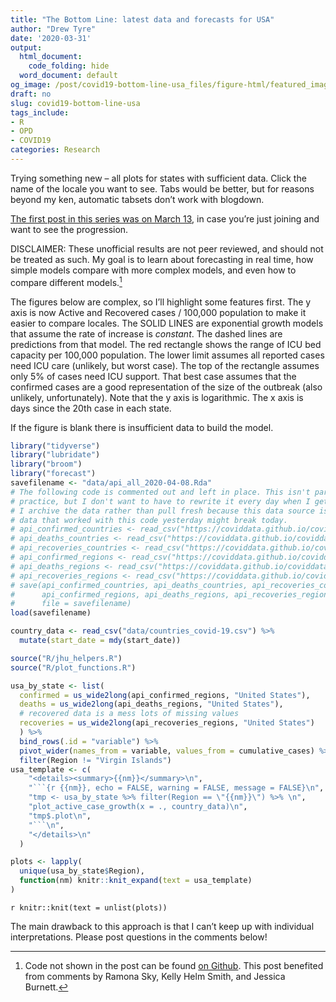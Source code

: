 ```yaml
---
title: "The Bottom Line: latest data and forecasts for USA"
author: "Drew Tyre"
date: '2020-03-31'
output:
  html_document:
    code_folding: hide
  word_document: default
og_image: /post/covid19-bottom-line-usa_files/figure-html/featured_image-1.png
draft: no
slug: covid19-bottom-line-usa
tags_include:
- R
- OPD
- COVID19
categories: Research
---
```


Trying something new -- all plots for states with sufficient data. 
Click the name of the locale you want to see. Tabs would be better, but for reasons
beyond my ken, automatic tabsets don't work with blogdown. 

[The first post in this series was on March 13](/post/covid-19_and_r/), in case you're just joining and
want to see the progression. 

DISCLAIMER: These unofficial results are not peer reviewed, and should not be
treated as such. My goal is to learn about forecasting in real time, 
how simple models compare with more complex models, and even how to compare
different models.[^1] 

The figures below are complex, so I'll highlight some
features first. The y axis is now Active and Recovered cases / 100,000 population to make it easier to compare locales. The SOLID LINES are exponential growth models that assume
the rate of increase is *constant*. The dashed lines are predictions from that
model. The red rectangle shows the range of ICU bed capacity per 100,000 population.
The lower limit assumes all reported cases need ICU care (unlikely, but worst case). The 
top of the rectangle assumes only 5% of cases need ICU support. That best case assumes that the
confirmed cases are a good representation of the size of the outbreak (also unlikely, unfortunately).
Note that the y axis is logarithmic. The x axis is days since the 20th case in each state.

If the figure is blank there is insufficient data to build the model. 

```r
library("tidyverse")
library("lubridate")
library("broom")
library("forecast")
savefilename <- "data/api_all_2020-04-08.Rda"
# The following code is commented out and left in place. This isn't particularly good coding 
# practice, but I don't want to have to rewrite it every day when I get the updated data.
# I archive the data rather than pull fresh because this data source is very volatile, and
# data that worked with this code yesterday might break today.
# api_confirmed_countries <- read_csv("https://coviddata.github.io/coviddata/v1/countries/cases.csv")
# api_deaths_countries <- read_csv("https://coviddata.github.io/coviddata/v1/countries/deaths.csv")
# api_recoveries_countries <- read_csv("https://coviddata.github.io/coviddata/v1/countries/recoveries.csv")
# api_confirmed_regions <- read_csv("https://coviddata.github.io/coviddata/v1/regions/cases.csv")
# api_deaths_regions <- read_csv("https://coviddata.github.io/coviddata/v1/regions/deaths.csv")
# api_recoveries_regions <- read_csv("https://coviddata.github.io/coviddata/v1/regions/recoveries.csv")
# save(api_confirmed_countries, api_deaths_countries, api_recoveries_countries,
#      api_confirmed_regions, api_deaths_regions, api_recoveries_regions,
#      file = savefilename)
load(savefilename)

country_data <- read_csv("data/countries_covid-19.csv") %>% 
  mutate(start_date = mdy(start_date)) 

source("R/jhu_helpers.R")
source("R/plot_functions.R")

usa_by_state <- list(
  confirmed = us_wide2long(api_confirmed_regions, "United States"),
  deaths = us_wide2long(api_deaths_regions, "United States"),
  # recovered data is a mess lots of missing values
  recoveries = us_wide2long(api_recoveries_regions, "United States")
  ) %>% 
  bind_rows(.id = "variable") %>% 
  pivot_wider(names_from = variable, values_from = cumulative_cases) %>% 
  filter(Region != "Virgin Islands")
usa_template <- c(
    "<details><summary>{{nm}}</summary>\n",
    "```{r {{nm}}, echo = FALSE, warning = FALSE, message = FALSE}\n",
    "tmp <- usa_by_state %>% filter(Region == \"{{nm}}\") %>% \n",
    "plot_active_case_growth(x = ., country_data)\n",
    "tmp$.plot\n",
    "```\n",
    "</details>\n"
  )

plots <- lapply(
  unique(usa_by_state$Region), 
  function(nm) knitr::knit_expand(text = usa_template)
)
```

`r knitr::knit(text = unlist(plots))`

The main drawback to this approach is that I can't keep up with individual interpretations.
Please post questions in the comments below!



[^1]: Code not shown in the post can be found [on Github](https://raw.githubusercontent.com/rbind/cheap_shots/master/content/post/covid-19_in_R_IX.Rmd).
This post benefited from comments by Ramona Sky, Kelly Helm Smith, and Jessica Burnett.

